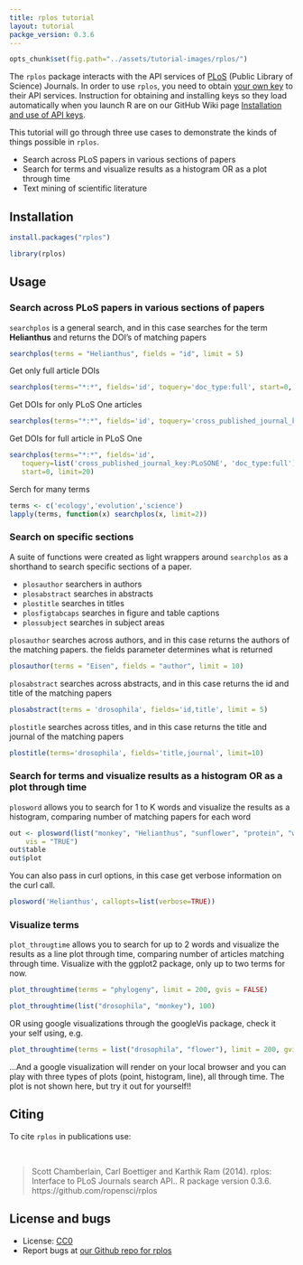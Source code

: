 ```yaml
---
title: rplos tutorial
layout: tutorial
packge_version: 0.3.6
---
```


```r
opts_chunk$set(fig.path="../assets/tutorial-images/rplos/")
```

The `rplos` package interacts with the API services of [PLoS](http://www.plos.org/) (Public Library of Science) Journals. In order to use `rplos`, you need to obtain [your own key](http://api.plos.org/registration/) to their API services. Instruction for obtaining and installing keys so they load automatically when you launch R are on our GitHub Wiki page [Installation and use of API keys](https://github.com/ropensci/rOpenSci/wiki/Installation-and-use-of-API-keys).

This tutorial will go through three use cases to demonstrate the kinds
of things possible in `rplos`.

* Search across PLoS papers in various sections of papers
* Search for terms and visualize results as a histogram OR as a plot through time
* Text mining of scientific literature

<section id="installation">

## Installation


```r
install.packages("rplos")
```

```r
library(rplos)
```

<section id="usage">

## Usage

### Search across PLoS papers in various sections of papers

`searchplos` is a general search, and in this case searches for the term
**Helianthus** and returns the DOI's of matching papers

```r
searchplos(terms = "Helianthus", fields = "id", limit = 5)
```

Get only full article DOIs

```r
searchplos(terms="*:*", fields='id', toquery='doc_type:full', start=0, limit=20)
```

Get DOIs for only PLoS One articles

```r
searchplos(terms="*:*", fields='id', toquery='cross_published_journal_key:PLoSONE', start=0, limit=15)
```

Get DOIs for full article in PLoS One

```r
searchplos(terms="*:*", fields='id',
   toquery=list('cross_published_journal_key:PLoSONE', 'doc_type:full'),
   start=0, limit=20)
```

Serch for many terms

```r
terms <- c('ecology','evolution','science')
lapply(terms, function(x) searchplos(x, limit=2))
```

### Search on specific sections

A suite of functions were created as light wrappers around `searchplos` as a shorthand to search specific sections of a paper.

* `plosauthor` searchers in authors
* `plosabstract` searches in abstracts
* `plostitle` searches in titles
* `plosfigtabcaps` searches in figure and table captions
* `plossubject` searches in subject areas

`plosauthor` searches across authors, and in this case returns the authors of the matching papers. the fields parameter determines what is returned

```r
plosauthor(terms = "Eisen", fields = "author", limit = 10)
```

`plosabstract` searches across abstracts, and in this case returns the id and title of the matching papers

```r
plosabstract(terms = 'drosophila', fields='id,title', limit = 5)
```

`plostitle` searches across titles, and in this case returns the title and journal of the matching papers

```r
plostitle(terms='drosophila', fields='title,journal', limit=10)
```

### Search for terms and visualize results as a histogram OR as a plot through time

`plosword` allows you to search for 1 to K words and visualize the results
as a histogram, comparing number of matching papers for each word

```r
out <- plosword(list("monkey", "Helianthus", "sunflower", "protein", "whale"),
    vis = "TRUE")
out$table
out$plot
```

You can also pass in curl options, in this case get verbose information on the curl call.

```r
plosword('Helianthus', callopts=list(verbose=TRUE))
```

### Visualize terms

`plot_througtime` allows you to search for up to 2 words and visualize the results as a line plot through time, comparing number of articles matching through time. Visualize with the ggplot2 package, only up to two terms for now.

```r
plot_throughtime(terms = "phylogeny", limit = 200, gvis = FALSE)
```

```r
plot_throughtime(list("drosophila", "monkey"), 100)
```

OR using google visualizations through the googleVis package, check it your self using, e.g.

```r
plot_throughtime(terms = list("drosophila", "flower"), limit = 200, gvis = TRUE)
```

...And a google visualization will render on your local browser and you
can play with three types of plots (point, histogram, line), all through
time. The plot is not shown here, but try it out for yourself!!


<section id="citing">

## Citing

To cite `rplos` in publications use:

<br>

> Scott Chamberlain, Carl Boettiger and Karthik Ram (2014). rplos: Interface to PLoS Journals search API.. R package version 0.3.6. https://github.com/ropensci/rplos

<section id="license_bugs">

## License and bugs

* License: [CC0](http://creativecommons.org/choose/zero/)
* Report bugs at [our Github repo for rplos](https://github.com/ropensci/rplos/issues?state=open)
